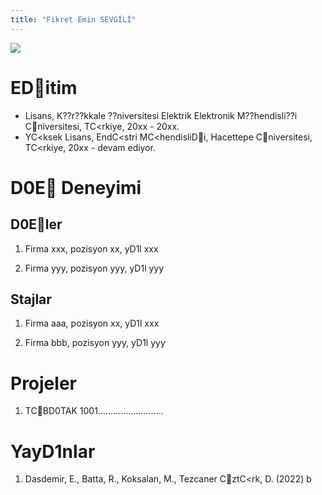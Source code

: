 ---
title: "Fikret Emin SEVGİLİ"
---


![](/assets/images/vesikalik.jpeg){fig-align="center"}

# EDitim

-   Lisans, K??r??kkale ??niversitesi Elektrik Elektronik M??hendisli??i
Cniversitesi, TC<rkiye, 20xx - 20xx.
-   YC<ksek Lisans, EndC<stri MC<hendisliDi, Hacettepe Cniversitesi, TC<rkiye, 20xx - devam ediyor.

# D0E Deneyimi

## D0Eler

1.  Firma xxx, pozisyon xx, yD1l xxx

2.  Firma yyy, pozisyon yyy, yD1l yyy

## Stajlar

1.  Firma aaa, pozisyon xx, yD1l xxx

2.  Firma bbb, pozisyon yyy, yD1l yyy

# Projeler

1.  TCBD0TAK 1001..........................

# YayD1nlar

1.  Dasdemir, E., Batta, R., Koksalan, M., Tezcaner CztC<rk, D. (2022) b